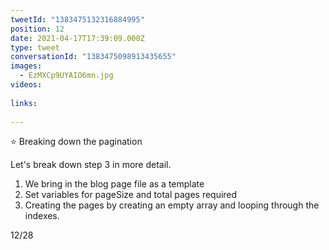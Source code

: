 ```yaml
---
tweetId: "1383475132316884995"
position: 12
date: 2021-04-17T17:39:09.000Z
type: tweet
conversationId: "1383475098913435655"
images:
  - EzMXCp9UYAIO6mn.jpg
videos:
  
links:
  
---
```

⭐ Breaking down the pagination

Let's break down step 3 in more detail.

1. We bring in the blog page file as a template
2. Set variables for pageSize and total pages required
3. Creating the pages by creating an empty array and looping through the indexes.

12/28 
